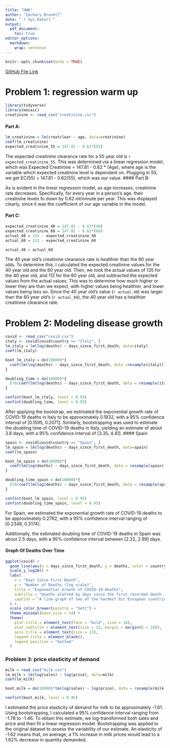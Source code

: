 ```yaml
---
title: "HW8"
author: "Zachary Brunell"
date: "`r Sys.Date()`"
output: 
  pdf_document:
    toc: true
editor_options: 
  markdown: 
    wrap: sentence
---
```


```r
knitr::opts_chunk$set(echo = TRUE)
```

[GitHub File Link](https://github.com/brandonduv/SDS315---Brandon-Duvall---HW/blob/main/SDS315HW8.Rmd)

# Problem 1: regression warm up
```r
library(tidyverse)
library(mosaic)
creatinine <- read_csv("creatinine.csv")
```

#### Part A:

```r
lm_creatinine = lm(creatclear ~ age, data=creatinine)
coef(lm_creatinine)
expected_creatinine_55 = 147.81 - 0.62*(55)
```

The expected creatinine clearance rate for a 55 year old is `r expected_creatinine_55`. This was determined via a linear regression model, which was Expected Creatinine = 147.81 - 0.62 * (Age), where age is the variable which expected creatinine level is dependent on. Plugging in 55, we get EC(55) = 147.81 - 0.62(55), which was our value.
#### Part B:

As is evident in the linear regression model, as age increases, creatinine rate decreases. Specifically, for every year in a person's age, their creatinine levels fo down by 0.62 ml/minute per year. This was displayed clearly, since it was the coefficient of our age variable in the model.

#### Part C:

```r
expected_creatinine_40 = 147.81 - 0.62*(40)
expected_creatinine_60 = 147.81 - 0.62*(60)
actual_40 = 135 - expected_creatinine_40
actual_60 = 112 - expected_creatinine_60
```
```r
actual_40 > actual_60
```

The 40 year old's creatinine clearance rate is healthier than the 60 year olds. To determine this, I calculated the expected creatinine values for the 40 year old and the 60 year old. Then, we took the actual values of 135 for the 40 year old, and 112 for the 60 year old, and subtracted the expected values from the actual values. This was to determine how much higher or lower they are than we expect, with higher values being healthier, and lower values being less so. Since the 40 year old's value (`r actual_40`) was larger than the 60 year old's (`r actual_60`), the 40 year old has a healthier creatinine clearance rate.


\newpage

# Problem 2: Modeling disease growth

```r
covid <- read_csv("covid.csv")
italy <- covid[covid$country == "Italy", ]
lm_italy = lm(log(deaths) ~ days_since_first_death, data=italy)
coef(lm_italy)

boot_lm_italy = do(10000)*{
  coef(lm(log(deaths) ~ days_since_first_death, data =resample(italy)))
}

doubling_time = do(10000)*{
  (70/coef(lm(log(deaths) ~ days_since_first_death, data = resample(italy)))/100)
}

confint(boot_lm_italy, level = 0.95)
confint(doubling_time, level = 0.95)
```

After applying the bootstrap, we estimated the exponential growth rate of COVID-19 deaths in Italy to be approximately 0.1832, with a 95% confidence interval of [0.1595, 0.2071].
Similarly, bootstrapping was used to estimate the doubling time of COVID-19 deaths in Italy, yielding an estimate of about 3.8 days, with a 95% confidence interval of [3.35, 4.41].
#### Spain

```r
spain <- covid[covid$country == "Spain", ]
lm_spain = lm(log(deaths) ~ days_since_first_death, data=spain)
coef(lm_spain)

boot_lm_spain = do(10000)*{
  coef(lm(log(deaths) ~ days_since_first_death, data = resample(spain)))
}

doubling_time_spain = do(10000)*{
  (70/coef(lm(log(deaths) ~ days_since_first_death, data = resample(spain)))/100)
}

confint(boot_lm_spain, level = 0.95)
confint(doubling_time_spain, level = 0.95)
```
For Spain, we estimated the exponential growth rate of COVID-19 deaths to be approximately 0.2762, with a 95% confidence interval ranging of [0.2348, 0.3174].

Additionally, the estimated doubling time of COVID-19 deaths in Spain was about 2.5 days, with a 95% confidence interval between [2.22, 2.99] days.

#### Graph Of Deaths Over Time

```r
ggplot(covid) + 
  geom_line(aes(x = days_since_first_death, y = deaths, color = country), size = 1.2) + 
  scale_y_log10() +
  labs(
    x = "Days Since First Death",
    y = "Number of Deaths (log scale)",
    title = "Exponential Growth of COVID-19 Deaths",
    subtitle = "Deaths plotted by days since the first recorded death in each country",
    caption = "A line-graph of two of the hardest hit European countries"
  ) +
  scale_color_brewer(palette = "Set1") +
  theme_minimal(base_size = 14) +
  theme(
    plot.title = element_text(face = "bold", size = 18),
    plot.subtitle = element_text(size = 12, margin = margin(b = 10)),
    axis.title = element_text(size = 13),
    legend.title = element_blank(),
    legend.position = "bottom"
  )
```

\newpage

### Problem 3: price elasticity of demand

```r
milk = read_csv("milk.csv")
lm_milk = lm(log(sales) ~ log(price), data=milk)
coef(lm_milk)

boot_milk = do(10000)*lm(log(sales) ~ log(price), data = resample(milk))

confint(boot_milk, level = 0.95)
```
I estimated the price elasticity of demand for milk to be approximately -1.61. Using bootstrapping, I calculated a 95% confidence interval ranging from -1.78 to -1.46. To obtain this estimate, we log-transformed both sales and price and then fit a linear regression model. Bootstrapping was applied to the original dataset to assess the variability of our estimate. An elasticity of -1.62 means that, on average, a 1% increase in milk prices would lead to a 1.62% decrease in quantity demanded.
